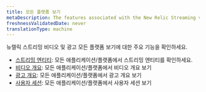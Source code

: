 ```yaml
---
title: 모든 플랫폼 보기
metaDescription: The features associated with the New Relic Streaming video & ads.
freshnessValidatedDate: never
translationType: machine
---
```


뉴렐릭 스트리밍 비디오 및 광고 모든 플랫폼 보기에 대한 주요 기능을 확인하세요.

* [스트리밍 엔티티](/docs/streaming-video-&-ads/view-data-in-newrelic/streaming-video-&-ads-all-platform-view/streaming-entities): 모든 애플리케이션/플랫폼에서 스트리밍 엔티티를 확인하세요.
* [비디오 개요](/docs/streaming-video-&-ads/view-data-in-newrelic/streaming-video-&-ads-all-platform-view/video-overview): 모든 애플리케이션/플랫폼에서 비디오 개요 보기
* [광고 개요](/docs/streaming-video-&-ads/view-data-in-newrelic/streaming-video-&-ads-all-platform-view/ads-overview): 모든 애플리케이션/플랫폼에서 광고 개요 보기
* [사용자 세션](/docs/streaming-video-&-ads/view-data-in-newrelic/streaming-video-&-ads-all-platform-view/user-sessions/overview): 모든 애플리케이션/플랫폼에서 사용자 세션 보기